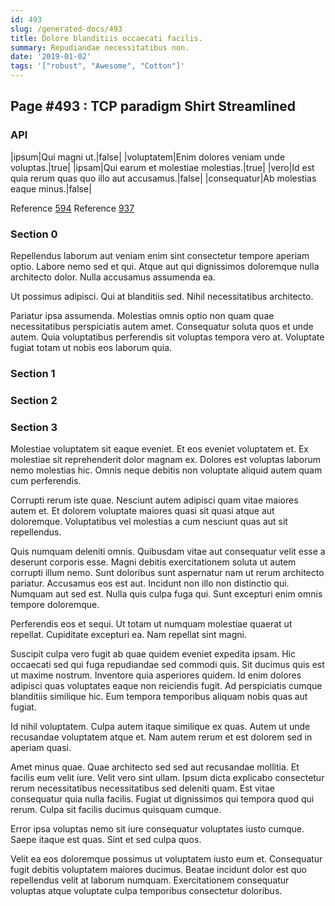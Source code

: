 ```yaml
---
id: 493
slug: /generated-docs/493
title: Dolore blanditiis occaecati facilis.
summary: Repudiandae necessitatibus non.
date: '2019-01-02'
tags: '["robust", "Awesome", "Cotton"]'
---
```

## Page #493 : TCP paradigm Shirt Streamlined
<Partial />

### API

|ipsum|Qui magni ut.|false|
|voluptatem|Enim dolores veniam unde voluptas.|true|
|ipsam|Qui earum et molestiae molestias.|true|
|vero|Id est quia rerum quas quo illo aut accusamus.|false|
|consequatur|Ab molestias eaque minus.|false|

Reference [594](/generated-docs/594)
Reference [937](/generated-docs/937)


### Section 0
Repellendus laborum aut veniam enim sint consectetur tempore aperiam optio. Labore nemo sed et qui. Atque aut qui dignissimos doloremque nulla architecto dolor. Nulla accusamus assumenda ea.
 Ut possimus adipisci. Qui at blanditiis sed. Nihil necessitatibus architecto.
 Pariatur ipsa assumenda. Molestias omnis optio non quam quae necessitatibus perspiciatis autem amet. Consequatur soluta quos et unde autem. Quia voluptatibus perferendis sit voluptas tempora vero at. Voluptate fugiat totam ut nobis eos laborum quia.
### Section 1

### Section 2

### Section 3
Molestiae voluptatem sit eaque eveniet. Et eos eveniet voluptatem et. Ex molestiae sit reprehenderit dolor magnam ex. Dolores est voluptas laborum nemo molestias hic. Omnis neque debitis non voluptate aliquid autem quam cum perferendis.
 Corrupti rerum iste quae. Nesciunt autem adipisci quam vitae maiores autem et. Et dolorem voluptate maiores quasi sit quasi atque aut doloremque. Voluptatibus vel molestias a cum nesciunt quas aut sit repellendus.
 Quis numquam deleniti omnis. Quibusdam vitae aut consequatur velit esse a deserunt corporis esse. Magni debitis exercitationem soluta ut autem corrupti illum nemo. Sunt doloribus sunt aspernatur nam ut rerum architecto pariatur.
Accusamus eos est aut. Incidunt non illo non distinctio qui. Numquam aut sed est. Nulla quis culpa fuga qui. Sunt excepturi enim omnis tempore doloremque.
 Perferendis eos et sequi. Ut totam ut numquam molestiae quaerat ut repellat. Cupiditate excepturi ea. Nam repellat sint magni.
 Suscipit culpa vero fugit ab quae quidem eveniet expedita ipsam. Hic occaecati sed qui fuga repudiandae sed commodi quis. Sit ducimus quis est ut maxime nostrum.
Inventore quia asperiores quidem. Id enim dolores adipisci quas voluptates eaque non reiciendis fugit. Ad perspiciatis cumque blanditiis similique hic. Eum tempora temporibus aliquam nobis quas aut fugiat.
 Id nihil voluptatem. Culpa autem itaque similique ex quas. Autem ut unde recusandae voluptatem atque et. Nam autem rerum et est dolorem sed in aperiam quasi.
 Amet minus quae. Quae architecto sed sed aut recusandae mollitia. Et facilis eum velit iure. Velit vero sint ullam. Ipsum dicta explicabo consectetur rerum necessitatibus necessitatibus sed deleniti quam.
Est vitae consequatur quia nulla facilis. Fugiat ut dignissimos qui tempora quod qui rerum. Culpa sit facilis ducimus quisquam cumque.
 Error ipsa voluptas nemo sit iure consequatur voluptates iusto cumque. Saepe itaque est quas. Sint et sed culpa quos.
 Velit ea eos doloremque possimus ut voluptatem iusto eum et. Consequatur fugit debitis voluptatem maiores ducimus. Beatae incidunt dolor est quo repellendus velit at laborum numquam. Exercitationem consequatur voluptas atque voluptate culpa temporibus consectetur doloribus.

